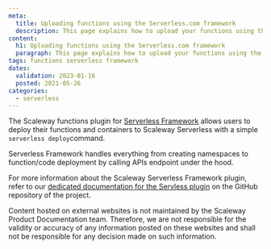 ```yaml
---
meta:
  title: Uploading functions using the Serverless.com framework
  description: This page explains how to upload your functions using the Serverless.com framework.
content:
  h1: Uploading functions using the Serverless.com framework
  paragraph: This page explains how to upload your functions using the Serverless.com framework.
tags: functions serverless framework
dates:
  validation: 2023-01-16
  posted: 2021-05-26
categories:
  - serverless
---
```



The Scaleway functions plugin for [Serverless Framework](https://serverless.com/) allows users to deploy their functions and containers to Scaleway Serverless with a simple `serverless deploy`command.

Serverless Framework handles everything from creating namespaces to function/code deployment by calling APIs endpoint under the hood.

For more information about the Scaleway Serverless Framework plugin, refer to our [dedicated documentation for the Servless plugin](https://github.com/scaleway/serverless-scaleway-functions) on the GitHub repository of the project.

<Message type="note">
  Content hosted on external websites is not maintained by the Scaleway Product Documentation team. Therefore, we are not responsible for the validity or accuracy of any information posted on these websites and shall not be responsible for any decision made on such information.
</Message>